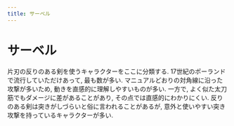 ```yaml
---
title: サーベル
---
```


# サーベル {-}

片刃の反りのある剣を使うキャラクターをここに分類する. 17世紀のポーランドで流行していただけあって, 最も数が多い. マニュアルどおりの対角線に沿った攻撃が多いため, 動きを直感的に理解しやすいものが多い. 一方で, よく似た太刀筋でもダメージに差があることがあり, その点では直感的にわかりにくい. 反りのある剣は突きがしづらいと俗に言われることがあるが, 意外と使いやすい突き攻撃を持っているキャラクターが多い.